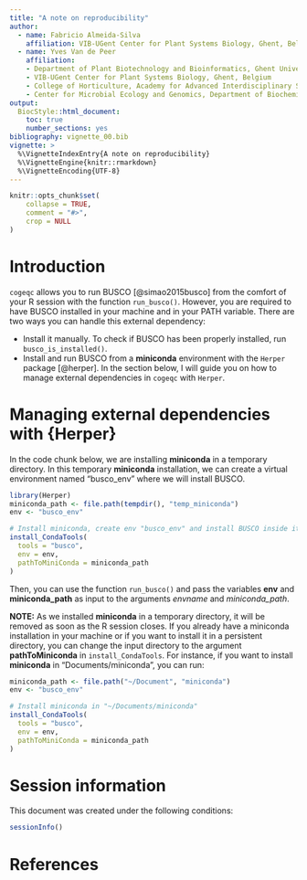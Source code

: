 ```yaml
---
title: "A note on reproducibility"
author: 
  - name: Fabricio Almeida-Silva
    affiliation: VIB-UGent Center for Plant Systems Biology, Ghent, Belgium
  - name: Yves Van de Peer
    affiliation: 
    - Department of Plant Biotechnology and Bioinformatics, Ghent University, Ghent, Belgium
    - VIB-UGent Center for Plant Systems Biology, Ghent, Belgium
    - College of Horticulture, Academy for Advanced Interdisciplinary Studies, Nanjing Agricultural University, Nanjing, China
    - Center for Microbial Ecology and Genomics, Department of Biochemistry, Genetics and Microbiology, University of Pretoria, Pretoria, South Africa
output: 
  BiocStyle::html_document:
    toc: true
    number_sections: yes
bibliography: vignette_00.bib
vignette: >
  %\VignetteIndexEntry{A note on reproducibility}
  %\VignetteEngine{knitr::rmarkdown}
  %\VignetteEncoding{UTF-8}  
---
```


```r
knitr::opts_chunk$set(
    collapse = TRUE,
    comment = "#>",
    crop = NULL
)
```

# Introduction

`cogeqc` allows you to run BUSCO [@simao2015busco] from the comfort of your R session with the function `run_busco()`. However, you are required to have BUSCO installed in your machine and in your PATH variable. There are two ways you can handle this external dependency:

- Install it manually. To check if BUSCO has been properly installed, run `busco_is_installed()`.
- Install and run BUSCO from a **miniconda** environment with the `Herper` package [@herper]. In the section below, I will guide you on how to manage external dependencies in `cogeqc` with `Herper`.

# Managing external dependencies with {Herper}

In the code chunk below, we are installing **miniconda** in a temporary directory. In this temporary **miniconda** installation, we can create a virtual environment named "busco_env" where we will install BUSCO.

```r
library(Herper)
miniconda_path <- file.path(tempdir(), "temp_miniconda")
env <- "busco_env"

# Install miniconda, create env "busco_env" and install BUSCO inside it
install_CondaTools(
  tools = "busco", 
  env = env, 
  pathToMiniConda = miniconda_path
)
```

Then, you can use the function `run_busco()` and pass the variables **env** and **miniconda_path** as input to the arguments *envname* and *miniconda_path*.

**NOTE:** As we installed **miniconda** in a temporary directory, it will be removed as soon as the R session closes. If you already have a miniconda installation in your machine or if you want to install it in a persistent directory, you can change the input directory to the argument **pathToMiniconda** in `install_CondaTools`. For instance, if you want to install **miniconda** in "Documents/miniconda", you can run:

```r
miniconda_path <- file.path("~/Document", "miniconda")
env <- "busco_env"

# Install miniconda in "~/Documents/miniconda"
install_CondaTools(
  tools = "busco", 
  env = env, 
  pathToMiniConda = miniconda_path
)
```

# Session information {.unnumbered}

This document was created under the following conditions:

```r
sessionInfo()
```

# References {.unnumbered}

